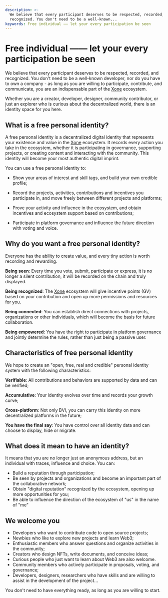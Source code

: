 ```yaml
---
description: >-
  We believe that every participant deserves to be respected, recorded, and
  recognized. You don't need to be a well-known...
keywords: Free individual —— let your every participation be seen
---
```


# Free individual —— let your every participation be seen

We believe that every participant deserves to be respected, recorded, and recognized. You don't need to be a well-known developer, nor do you have to own a company - as long as you are willing to participate, contribute, and communicate, you are an indispensable part of the [Xone](https://xone.org/) ecosystem.

Whether you are a creator, developer, designer, community contributor, or just an explorer who is curious about the decentralized world, there is an identity space for you here.

## What is a free personal identity?

A free personal identity is a decentralized digital identity that represents your existence and value in the [Xone](https://xone.org/) ecosystem. It records every action you take in the ecosystem, whether it is participating in governance, supporting projects, or creating content and interacting with the community. This identity will become your most authentic digital imprint.

You can use a free personal identity to:

- Show your areas of interest and skill tags, and build your own credible profile;

- Record the projects, activities, contributions and incentives you participate in, and move freely between different projects and platforms;

- Prove your activity and influence in the ecosystem, and obtain incentives and ecosystem support based on contributions;

- Participate in platform governance and influence the future direction with voting and voice.

## Why do you want a free personal identity?

<Callout>
  Everyone has the ability to create value, and every tiny action is worth recording and rewarding.
</Callout>

**Being seen**: Every time you vote, submit, participate or express, it is no longer a silent contribution, it will be recorded on the chain and truly displayed.

**Being recognized**: The [Xone](https://xone.org/) ecosystem will give incentive points (GV) based on your contribution and open up more permissions and resources for you.

**Being connected**: You can establish direct connections with projects, organizations or other individuals, which will become the basis for future collaboration.

**Being empowered**: You have the right to participate in platform governance and jointly determine the rules, rather than just being a passive user.

## Characteristics of free personal identity

We hope to create an "open, free, real and credible" personal identity system with the following characteristics:

**Verifiable**: All contributions and behaviors are supported by data and can be verified;

**Accumulative**: Your identity evolves over time and records your growth curve;

**Cross-platform**: Not only BVI, you can carry this identity on more decentralized platforms in the future;

**You have the final say**: You have control over all identity data and can choose to display, hide or migrate.

## What does it mean to have an identity?

It means that you are no longer just an anonymous address, but an individual with traces, influence and choice. You can:

- Build a reputation through participation;
- Be seen by projects and organizations and become an important part of the collaborative network;
- Obtain "digital reputation" recognized by the ecosystem, opening up more opportunities for you;
- Be able to influence the direction of the ecosystem of "us" in the name of "me"

## We welcome you

- Developers who want to contribute code to open source projects;
- Newbies who like to explore new projects and learn Web3;
- Enthusiastic members who answer questions and organize activities in the community;
- Creators who design NFTs, write documents, and conceive ideas;
- Curious people who just want to learn about Web3 are also welcome.
- Community members who actively participate in proposals, voting, and governance;
- Developers, designers, researchers who have skills and are willing to assist in the development of the project...

You don't need to have everything ready, as long as you are willing to start.
